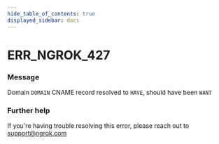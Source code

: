```yaml
---
hide_table_of_contents: true
displayed_sidebar: docs
---
```



# ERR_NGROK_427

### Message
Domain `DOMAIN` CNAME record resolved to `HAVE`, should have been `WANT`

<ErrorDetails error='err_ngrok_427' />


### Further help
If you're having trouble resolving this error, please reach out to [support@ngrok.com](mailto:support@ngrok.com?subject=Help%20with%20ERR_NGROK_427)

